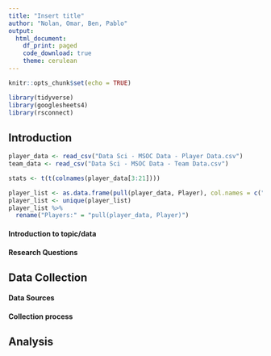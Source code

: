 ```yaml
---
title: "Insert title"
author: "Nolan, Omar, Ben, Pablo"
output: 
  html_document:
    df_print: paged
    code_download: true
    theme: cerulean
---
```


```r
knitr::opts_chunk$set(echo = TRUE)
```

```r
library(tidyverse)
library(googlesheets4)
library(rsconnect)
```


## Introduction

```r
player_data <- read_csv("Data Sci - MSOC Data - Player Data.csv")
team_data <- read_csv("Data Sci - MSOC Data - Team Data.csv")

stats <- t(t(colnames(player_data[3:21])))

player_list <- as.data.frame(pull(player_data, Player), col.names = c("Players:"))
player_list <- unique(player_list)
player_list %>% 
  rename("Players:" = "pull(player_data, Player)")

```


#### Introduction to topic/data

#### Research Questions



## Data Collection


#### Data Sources

#### Collection process



## Analysis


